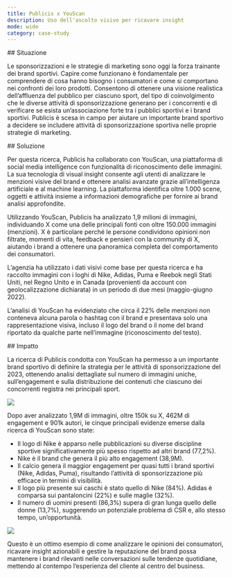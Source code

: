 ```yaml
---
title: Publicis x YouScan
description: Uso dell'ascolto visivo per ricavare insight
mode: wide
category: case-study
---
```


<div id="situation">
  ## Situazione
</div>

Le sponsorizzazioni e le strategie di marketing sono oggi la forza trainante dei brand sportivi. Capire come funzionano è fondamentale per comprendere di cosa hanno bisogno i consumatori e come si comportano nei confronti dei loro prodotti. Consentono di ottenere una visione realistica dell’affluenza del pubblico per ciascuno sport, del tipo di coinvolgimento che le diverse attività di sponsorizzazione generano per i concorrenti e di verificare se esista un’associazione forte tra i pubblici sportivi e i brand sportivi. Publicis è scesa in campo per aiutare un importante brand sportivo a decidere se includere attività di sponsorizzazione sportiva nelle proprie strategie di marketing.

<div id="solution">
  ## Soluzione
</div>

Per questa ricerca, Publicis ha collaborato con YouScan, una piattaforma di social media intelligence con funzionalità di riconoscimento delle immagini. La sua tecnologia di visual insight consente agli utenti di analizzare le menzioni visive del brand e ottenere analisi avanzate grazie all’intelligenza artificiale e al machine learning. La piattaforma identifica oltre 1.000 scene, oggetti e attività insieme a informazioni demografiche per fornire ai brand analisi approfondite.

Utilizzando YouScan, Publicis ha analizzato 1,9 milioni di immagini, individuando X come una delle principali fonti con oltre 150.000 immagini (menzioni). X è particolare perché le persone condividono opinioni non filtrate, momenti di vita, feedback e pensieri con la community di X, aiutando i brand a ottenere una panoramica completa del comportamento dei consumatori. 

L’agenzia ha utilizzato i dati visivi come base per questa ricerca e ha raccolto immagini con i loghi di Nike, Adidas, Puma e Reebok negli Stati Uniti, nel Regno Unito e in Canada (provenienti da account con geolocalizzazione dichiarata) in un periodo di due mesi (maggio-giugno 2022). 

L’analisi di YouScan ha evidenziato che circa il 22% delle menzioni non conteneva alcuna parola o hashtag con il brand e presentava solo una rappresentazione visiva, incluso il logo del brand o il nome del brand riportato da qualche parte nell’immagine (riconoscimento del testo).

<div id="impact">
  ## Impatto
</div>

La ricerca di Publicis condotta con YouScan ha permesso a un importante brand sportivo di definire la strategia per le attività di sponsorizzazione del 2023, ottenendo analisi dettagliate sul numero di immagini uniche, sull’engagement e sulla distribuzione dei contenuti che ciascuno dei concorrenti registra nei principali sport. 

![](/images/success-stories/publicis-youscan-1.png)

Dopo aver analizzato 1,9M di immagini, oltre 150k su X, 462M di engagement e 901k autori, le cinque principali evidenze emerse dalla ricerca di YouScan sono state: 

- Il logo di Nike è apparso nelle pubblicazioni su diverse discipline sportive significativamente più spesso rispetto ad altri brand (77,2%).
- Nike è il brand che genera il più alto engagement (38,9M). 
- Il calcio genera il maggior engagement per quasi tutti i brand sportivi (Nike, Adidas, Puma), risultando l’attività di sponsorizzazione più efficace in termini di visibilità. 
- Il logo più presente sui caschi è stato quello di Nike (84%). Adidas è comparsa sui pantaloncini (22%) e sulle maglie (32%).
- Il numero di uomini presenti (86,3%) supera di gran lunga quello delle donne (13,7%), suggerendo un potenziale problema di CSR e, allo stesso tempo, un’opportunità.

![](/images/success-stories/publicis-youscan-2.png)

Questo è un ottimo esempio di come analizzare le opinioni dei consumatori, ricavare insight azionabili e gestire la reputazione del brand possa mantenere i brand rilevanti nelle conversazioni sulle tendenze quotidiane, mettendo al contempo l’esperienza del cliente al centro del business.